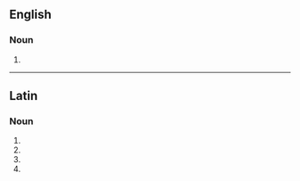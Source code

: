 {{also|mentulæ}}
==English==

===Noun===
{{head|en|noun plural form}}

# {{plural of|mentula|lang=en}}

----

==Latin==

===Noun===
{{head|la|noun form|g=f}}

# {{inflection of|lang=la|mentula||gen|s}}
# {{inflection of|lang=la|mentula||dat|s}}
# {{inflection of|lang=la|mentula||nom|p}}
# {{inflection of|lang=la|mentula||voc|p}}